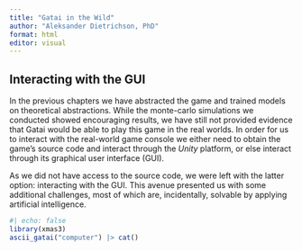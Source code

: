 ```yaml
---
title: "Gatai in the Wild"
author: "Aleksander Dietrichson, PhD"
format: html
editor: visual
---
```


## Interacting with the GUI

In the previous chapters we have abstracted the game and trained models on theoretical abstractions. While the monte-carlo simulations we conducted showed encouraging results, we have still not provided evidence that Gatai would be able to play this game in the real worlds. In order for us to interact with the real-world game console we either need to obtain the game's source code and interact through the *Unity* platform, or else interact through its graphical user interface (GUI).

As we did not have access to the source code, we were left with the latter option: interacting with the GUI. This avenue presented us with some additional challenges, most of which are, incidentally, solvable by applying artificial intelligence.

::: column-margin
```r
#| echo: false
library(xmas3)
ascii_gatai("computer") |> cat()

```
:::
